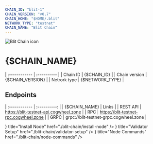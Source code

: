 ```yaml
---
CHAIN_ID: "blit-1"
CHAIN_VERSION: "v0.7"
CHAIN_HOME: "$HOME/.blit"
NETWORK_TYPE: "testnet"
CHAIN_NAME: "Blit Chain"
---
```


![Blit Chain icon](/public/icons/blitIcon.webp)

# {$CHAIN_NAME}

| :------------      | :----------       |
| Chain ID           | {$CHAIN_ID}       |
| Chain version      | {$CHAIN_VERSION}  |
| Netrork type       | {$NETWORK_TYPE}   |

## Endpoints

| :------------      | :----------:                            |
| {$CHAIN_NAME}      | Links                                   |
| REST API           | https://blit-testnet-api.cogwheel.zone  |
| RPC                | https://blit-testnet-rpc.cogwheel.zone  |
| GRPC               | grpc://blit-testnet-grpc.cogwheel.zone  |

<Cards>
  <Card
    icon={<ChevronRightIcon />}
    title="Install Node"
    href="./blit-chain/install-node"
  />
  <Card
    icon={<ChevronRightIcon />}
    title="Validator Setup"
    href="./blit-chain/validator-setup"
  />
  <Card
    icon={<ChevronRightIcon />}
    title="Node Commands"
    href="./blit-chain/node-commands"
  />
</Cards>